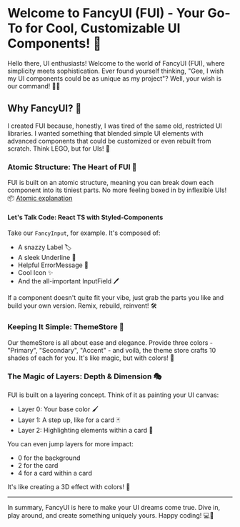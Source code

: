 
<Meta title="Welcome" />

# Welcome to FancyUI (FUI) - Your Go-To for Cool, Customizable UI Components! 🌟

Hello there, UI enthusiasts! Welcome to the world of FancyUI (FUI), where simplicity meets sophistication. Ever found yourself thinking, "Gee, I wish my UI components could be as unique as my project"? Well, your wish is our command! 🧞‍♂️

## Why FancyUI? 🤔

I created FUI because, honestly, I was tired of the same old, restricted UI libraries. I wanted something that blended simple UI elements with advanced components that could be customized or even rebuilt from scratch. Think LEGO, but for UIs! 🚀

### Atomic Structure: The Heart of FUI 🎨

FUI is built on an atomic structure, meaning you can break down each component into its tiniest parts. No more feeling boxed in by inflexible UIs! 📦 [Atomic explanation](./?path=/docs/stories-atomicstructure--docs)

#### Let's Talk Code: React TS with Styled-Components

Take our `FancyInput`, for example. It's composed of:

- A snazzy Label 🏷️
- A sleek Underline 📏
- Helpful ErrorMessage 🚫
- Cool Icon ✨
- And the all-important InputField 🖊️

If a component doesn't quite fit your vibe, just grab the parts you like and build your own version. Remix, rebuild, reinvent! 🛠️

### Keeping It Simple: ThemeStore 🎨

Our themeStore is all about ease and elegance. Provide three colors - "Primary", "Secondary", "Accent" - and voilà, the theme store crafts 10 shades of each for you. It's like magic, but with colors! 🌈

### The Magic of Layers: Depth & Dimension 🎭

FUI is built on a layering concept. Think of it as painting your UI canvas:

- Layer 0: Your base color 🖌️
- Layer 1: A step up, like for a card 🃏
- Layer 2: Highlighting elements within a card 🌟

You can even jump layers for more impact:

- 0 for the background
- 2 for the card
- 4 for a card within a card

It's like creating a 3D effect with colors! 🌇

---

In summary, FancyUI is here to make your UI dreams come true. Dive in, play around, and create something uniquely yours. Happy coding! 💻🎉
